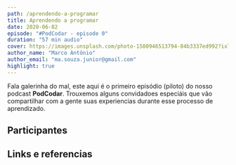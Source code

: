 ```yaml
---
path: /aprendendo-a-programar
title: Aprendendo a programar
date: 2020-06-02
episode: "#PodCodar - episode 0"
duration: "57 min audio"
cover: https://images.unsplash.com/photo-1580946513794-84b3337ed992?ixlib=rb-1.2.1&ixid=eyJhcHBfaWQiOjEyMDd9&auto=format&fit=crop&w=500&q=60
author_name: "Marco Antônio"
author_email: "ma.souza.junior@gmail.com"
highlight: true
---
```


Fala galerinha do mal, este aqui é o primeiro episódio (piloto) do nosso podcast **PodCodar**. Trouxemos alguns convidadoes especiáis que vão compartilhar com a gente suas experiencias durante esse processo de aprendizado.

## Participantes

## Links e referencias
